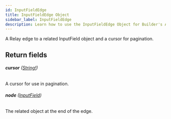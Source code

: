 ```yaml
---
id: InputFieldEdge
title: InputFieldEdge Object
sidebar_label: InputFieldEdge
description: Learn how to use the InputFieldEdge Object for Builder's API.
---
```


A Relay edge to a related InputField object and a cursor for pagination.

## Return fields

###### <b>cursor</b> ([String!](/self-managed/composer/builder/api/schema/scalar/String.mdx))

A cursor for use in pagination.

###### <b>node</b> ([InputField](/self-managed/composer/builder/api/schema/object/InputField.mdx))

The related object at the end of the edge.
